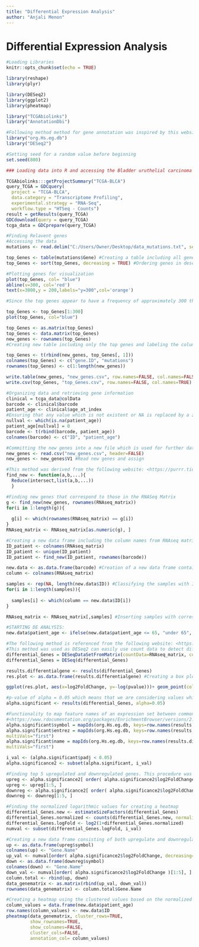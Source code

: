 ---
title: "Differential Expression Analysis"
author: "Anjali Menon"
---
# Differential Expression Analysis 
```{r setup, include=FALSE}
#Loading Libraries 
knitr::opts_chunk$set(echo = TRUE)

library(reshape)
library(plyr)

library(DESeq2)
library(ggplot2)
library(pheatmap)

library("TCGAbiolinks")
library("AnnotationDbi")

#Following method method for gene annotation was inspired by this website: <https://www.bioconductor.org/help/course-materials/2014/useR2014/Integration.html>
library("org.Hs.eg.db")
library("DESeq2")

#Setting seed for a random value before beginning 
set.seed(800)

### Loading data into R and accessing the Bladder uruthelial carcinoma 

TCGAbiolinks:::getProjectSummary("TCGA-BLCA")
query_TCGA = GDCquery(
  project = "TCGA-BLCA",
  data.category = "Transcriptome Profiling", 
  experimental.strategy = "RNA-Seq",
  workflow.type = "HTSeq - Counts")
result = getResults(query_TCGA)
GDCdownload(query = query_TCGA)
tcga_data = GDCprepare(query_TCGA)

#Finding Relavent genes 
#Accessing the data
mutations <- read.delim("C:/Users/Owner/Desktop/data_mutations.txt", sep = "\t")

top_Genes <- table(mutations$Gene) #Creating a table including all gene information
top_Genes <- sort(top_Genes, decreasing = TRUE) #Ordering genes in descending order

#Plotting genes for visualization
plot(top_Genes, col= "blue")
abline(v=300, col='red')
text(x=3000,y = 200,labels="y=300",col='orange')

#Since the top genes appear to have a frequency of approximately 300 that correlate to that of the mutation, they will be excluded. This is illustrated on the graph using the following line. 

top_Genes <- top_Genes[1:300]
plot(top_Genes, col="blue")

top_Genes <- as.matrix(top_Genes)
top_Genes <- data.matrix(top_Genes)
new_genes <- rownames(top_Genes)
#Creating new table including only the top genes and labeling the columns and rows

top_Genes <- t(rbind(new_genes, top_Genes[, 1]))
colnames(top_Genes) <- c("gene.ID", "mutations")
rownames(top_Genes) <- c(1:length(new_genes))

write.table(new_genes, "new_genes.csv", row.names=FALSE, col.names=FALSE)
write.csv(top_Genes, "top_Genes.csv", row.names=FALSE, col.names=TRUE)

#Organizing data and retrieving gene information
clinical = tcga_data@colData
barcode <- clinical$barcode
patient_age <- clinical$age_at_index
#Ensuring that any value which is not existent or NA is replaced by a zero numerical value
nullval <- which(is.na(patient_age))
patient_age[nullval] = 0
barcode <- t(rbind(barcode, patient_age))
colnames(barcode) <- c("ID", "patient_age")

#Committing the new genes into a new file which is used for further data visualization
new_genes <- read.csv("new_genes.csv", header=FALSE)
new_genes <- new_genes$V1 #Read new genes and assign

#This method was derived from the following website: <https://purrr.tidyverse.org/reference/reduce.html> and it is used to iteratively apply a binary function a and b
find_new <- function(a,b,...){
  Reduce(intersect,list(a,b,...))
  }

#Finding new genes that correspond to those in the RNASeq Matrix
g <- find_new(new_genes, rownames(RNAseq_matrix))
for(i in 1:length(g)){
  
  g[i] <- which(rownames(RNAseq_matrix) == g[i])
}
RNAseq_matrix <- RNAseq_matrix[as.numeric(g), ]

#Creating a new data frame including the column names from RNAseq matric and Patient ID's
ID_patient <- colnames(RNAseq_matrix)
ID_patient <- unique(ID_patient)
ID_patient <- find_new(ID_patient, rownames(barcode))

new.data <- as.data.frame(barcode) #Creation of a new data frame containing specific values of interest
column <- colnames(RNAseq_matrix)

samples <- rep(NA, length(new.data$ID)) #Classifying the samples with ID that do not exist
for(i in 1:length(samples)){
  
  samples[i] <- which(column == new.data$ID[i])
}

RNAseq_matrix <- RNAseq_matrix[,samples] #Inserting samples with corresponding length back into original data frame consisting of RNA sequenced data

#STARTING DE ANALYSIS:
new.data$patient_age <- ifelse(new.data$patient_age <= 65, "under 65", "over 65") #These ages were chosen after data visualization as it appeared that there were several patients diagnosed below and above age 65 and we would like to analyse the trends between these 2 age groups by using Differential analysis 

#The following method is referenced from the following website: <https://lashlock.github.io/compbio/R_presentation.html>
#This method was used as DESeq2 can easily use count data to detect differential expressed genes 
differential_Genes = DESeqDataSetFromMatrix(countData=RNAseq_matrix, colData=new.data, design=~patient_age)
differential_Genes = DESeq(differential_Genes)

results.differentialgene <- results(differential_Genes)
res.plot <- as.data.frame(results.differentialgene) #Creating a box plot

ggplot(res.plot, aes(x=log2FoldChange, y=-log(pvalue)))+ geom_point(color = "blue")

#p-value of alpha = 0.05 which means that we are considering values which are statistically significant
alpha.significant <- results(differential_Genes, alpha=0.05)

#Functionality to map feature names of an expression set between common gene ID types such as ENSEMBL and ENTREZ
#<https://www.rdocumentation.org/packages/EnrichmentBrowser/versions/2.2.2/topics/map.ids>
alpha.significant$symbol = mapIds(org.Hs.eg.db, keys=row.names(results.differentialgene), column="SYMBOL", keytype="ENSEMBL", multiVals="first")
alpha.significant$entrez = mapIds(org.Hs.eg.db, keys=row.names(results.differentialgene), column="ENTREZID", keytype="ENSEMBL",
multiVals="first")
alpha.significant$name = mapIds(org.Hs.eg.db, keys=row.names(results.differentialgene),  column="GENENAME", keytype="ENSEMBL",
multiVals="first")

i_val <- (alpha.significant$padj < 0.05)
alpha.significance2 <- subset(alpha.significant, i_val)

#Finding top 5 upregulated and downregulated genes. This procedure was referenced from Assignment 4 to find a heatmap of important genes
upreg <- alpha.significance2[ order( alpha.significance2$log2FoldChange, decreasing=TRUE ), ]
upreg <- upreg[1:5, ]
downreg <- alpha.significance2[ order( alpha.significance2$log2FoldChange ), ]
downreg <- downreg[1:5, ]

#Finding the normalized logarithmic values for creating a heatmap
differential_Genes.new <- estimateSizeFactors(differential_Genes)
differential_Genes.normalized <- counts(differential_Genes.new, normalized=TRUE)
differential_Genes.logFold <- log2(1+differential_Genes.normalized)
numval <- subset(differential_Genes.logFold, i_val)

#Creating a new data frame consisting of both upregulate and downregulated genes 
up <- as.data.frame(upreg$symbol)
colnames(up) <- "Gene.Name"
up_val <- numval[order( alpha.significance2$log2FoldChange, decreasing=TRUE)[1:5], ]
down <- as.data.frame(downreg$symbol)
colnames(down) <- "Gene.Name"
down_val <- numval[order( alpha.significance2$log2FoldChange )[1:5], ]
column.total <- rbind(up, down)
data_genematrix <- as.matrix(rbind(up_val, down_val))
rownames(data_genematrix) <- column.total$Gene.Name

#Creating a heatmap using the clustered values based on the normalized logarithmic values 
column_values = data.frame(new.data$patient_age)
row.names(column_values) <- new.data$ID
pheatmap(data_genematrix, cluster_rows=TRUE, 
         show_rownames=TRUE, 
         show_colnames=FALSE, 
         cluster_cols=FALSE, 
         annotation_col= column_values)
```
